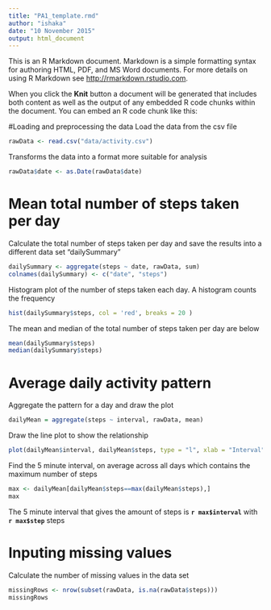 ```yaml
---
title: "PA1_template.rmd"
author: "ishaka"
date: "10 November 2015"
output: html_document
---
```


This is an R Markdown document. Markdown is a simple formatting syntax for authoring HTML, PDF, and MS Word documents. For more details on using R Markdown see <http://rmarkdown.rstudio.com>.

When you click the **Knit** button a document will be generated that includes both content as well as the output of any embedded R code chunks within the document. You can embed an R code chunk like this:




#Loading and preprocessing the data
Load the data from the csv file

```r
rawData <- read.csv("data/activity.csv")
```


Transforms the data into a format more suitable for analysis

```r
rawData$date <- as.Date(rawData$date)
```

# Mean total number of steps taken per day
Calculate the total number of steps taken per day and save the results into a different data set "dailySummary"

```r
dailySummary <- aggregate(steps ~ date, rawData, sum)
colnames(dailySummary) <- c("date", "steps")
```

Histogram plot of the number of steps taken each day. A histogram counts the frequency

```r
hist(dailySummary$steps, col = 'red', breaks = 20 )
```

The mean and median of the total number of steps taken per day are below
```r
mean(dailySummary$steps)
median(dailySummary$steps)
```



# Average daily activity pattern

Aggregate the pattern for a day and draw the plot
```r
dailyMean = aggregate(steps ~ interval, rawData, mean)
```

Draw the line plot to show the relationship
```r

plot(dailyMean$interval, dailyMean$steps, type = "l", xlab = "Interval", ylab = "Average Steps", main = "Average daily activity pattern")
```

Find the 5 minute interval, on average across all days which contains the maximum number of steps
```r
max <- dailyMean[dailyMean$steps==max(dailyMean$steps),]
max
```

The 5 minute interval that gives the amount of steps is **`r max$interval`** with **`r max$step`** steps

# Inputing missing values

Calculate the number of missing values in the data set
```r
missingRows <- nrow(subset(rawData, is.na(rawData$steps)))
missingRows
```




